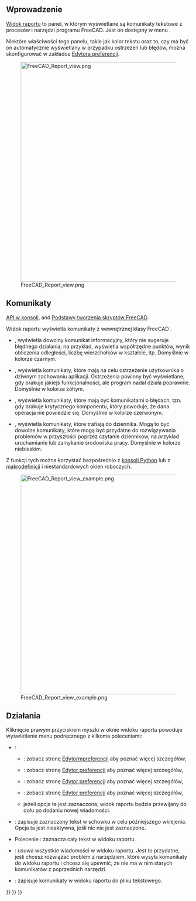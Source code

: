 <languages/>

<span id="Introduction"></span>
==Wprowadzenie==

[[Report_view/pl|Widok raportu]] to panel, w którym wyświetlane są komunikaty tekstowe z procesów i narzędzi programu FreeCAD. Jest on dostępny w menu {{MenuCommand|{{StdMenu|[[Std_View_Menu/pl|Widok]]}} → Panele → Widok raportu}}.

Niektóre właściwości tego panelu, takie jak kolor tekstu oraz to, czy ma być on automatycznie wyświetlany w przypadku ostrzeżeń lub błędów, można skonfigurować w zakładce {{MenuCommand|Ogólne → Widok raportu}} [[Preferences_Editor/pl#Widok_raportu|Edytora preferencji]].

[[File:FreeCAD_Report_view.png|600px]]

{{Caption|Okno ''Widok raportu'' pokazujące komunikaty, gdy program FreeCAD został właśnie uruchomiony.}}

<span id="Messages"></span>
==Komunikaty==

{{Emphasis|Zobacz również:}} [[Console_API/pl|API w konsoli]], and [[FreeCAD_Scripting_Basics/pl|Podstawy tworzenia skryptów FreeCAD]].

Widok raportu wyświetla komunikaty z wewnętrznej klasy FreeCAD {{incode|Console}}.
* {{incode|FreeCAD.Console.PrintMessage("text")}}, wyświetla dowolny komunikat informacyjny, który nie sugeruje błędnego działania; na przykład, wyświetla współrzędne punktów, wynik obliczenia odległości, liczbę wierzchołków w kształcie, itp. Domyślnie w kolorze czarnym.
* {{incode|FreeCAD.Console.PrintWarning("text")}}, wyświetla komunikaty, które mają na celu ostrzeżenie użytkownika o dziwnym zachowaniu aplikacji. Ostrzeżenia powinny być wyświetlane, gdy brakuje jakiejś funkcjonalności, ale program nadal działa poprawnie. Domyślnie w kolorze żółtym.
* {{incode|FreeCAD.Console.PrintError("text")}}, wyświetla komunikaty, które mają być komunikatami o błędach, tzn. gdy brakuje krytycznego komponentu, który powoduje, że dana operacja nie powiedzie się. Domyślnie w kolorze czerwonym.
* {{incode|FreeCAD.Console.PrintLog("text")}}, wyświetla komunikaty, które trafiają do dziennika. Mogą to być dowolne komunikaty, które mogą być przydatne do rozwiązywania problemów w przyszłości poprzez czytanie dzienników, na przykład uruchamianie lub zamykanie środowiska pracy. Domyślnie w kolorze niebieskim.

Z funkcji tych można korzystać bezpośrednio z [[Python_console/pl|konsoli Python]] lub z [[Macros/pl|makrodefinicji]] i niestandardowych okien roboczych.

[[File:FreeCAD_Report_view_example.png|600px]]

{{Caption|Przykładowe komunikaty w oknie Widoku raportu: komunikat ogólny, ostrzeżenie, błąd i komunikat zarejestrowany.}}

<span id="Context_menu"></span>
<div class="mw-translate-fuzzy">
==Działania==
</div>

Kliknięcie prawym przyciskiem myszki w oknie widoku raportu powoduje wyświetlenie menu podręcznego z kilkoma poleceniami:
* {{MenuCommand|Opcje}}: 
** {{MenuCommand|Wyświetl typy wiadomości}}: zobacz stronę [[Preferences_Editor/pl#Widok_raportu|Edytormpreferencji]] aby poznać więcej szczegółów, 
** {{MenuCommand|Pokaż okno Widok raportu dla}}: zobacz stronę [[Preferences_Editor/pl#Widok_raportu|Edytor preferencji]] aby poznać więcej szczegółów, 
** {{MenuCommand|Przekierowanie wyjście z Pythona}}: zobacz stronę [[Preferences_Editor/pl#Widok_raportu|Edytor preferencji]] aby poznać więcej szczegółów, 
** {{MenuCommand|Przekieruj błędy Pythona}}: zobacz stronę [[Preferences_Editor/pl#Widok_raportu|Edytor preferencji]] aby poznać więcej szczegółów, 
** {{MenuCommand|Przejdź na koniec}} jeżeli opcja ta jest zaznaczona, widok raportu będzie przewijany do dołu po dodaniu nowej wiadomości.
* {{MenuCommand|Kopiuj}}: zapisuje zaznaczony tekst w schowku w celu późniejszego wklejenia. Opcja ta jest nieaktywna, jeśli nic nie jest zaznaczone.
* Polecenie {{MenuCommand|Zaznacz wszystko}}: zaznacza cały tekst w widoku raportu.
* {{MenuCommand|Wyczyść}}: usuwa wszystkie wiadomości w widoku raportu. Jest to przydatne, jeśli chcesz rozwiązać problem z narzędziem, które wysyła komunikaty do widoku raportu i chcesz się upewnić, że nie ma w nim starych komunikatów z poprzednich narzędzi.
* {{MenuCommand|Zapisz jako}}: zapisuje komunikaty w widoku raportu do pliku tekstowego.


{{Interface navi{{#translation:}}}}
{{Std Base navi{{#translation:}}}}
{{Userdocnavi{{#translation:}}}}
